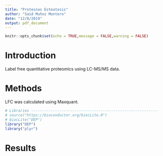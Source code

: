 ```yaml
---
title: "Proteinas Esteatosis"
author: "Said Muñoz Montero"
date: "12/8/2019"
output: pdf_document
---
```


```r
knitr::opts_chunk$set(echo = TRUE,message = FALSE,warning = FALSE)
```
# Introduction
Label free quantitative proteomics using LC-MS/MS data.

# Methods
LFC was calculated using Maxquant.
```r
# Libraries ---------------------------------------------------------------
# source("https://bioconductor.org/biocLite.R")
# biocLite("DEP")
library("DEP")
library("plyr")
```


# Results

